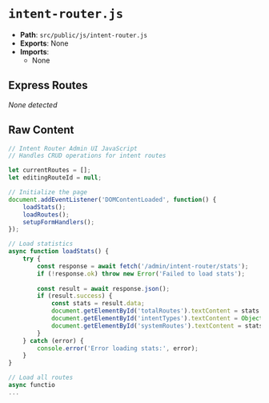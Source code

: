 # `intent-router.js`

- **Path**: `src/public/js/intent-router.js`
- **Exports**: None
- **Imports**:
  - None

## Express Routes
_None detected_

## Raw Content

```js
// Intent Router Admin UI JavaScript
// Handles CRUD operations for intent routes

let currentRoutes = [];
let editingRouteId = null;

// Initialize the page
document.addEventListener('DOMContentLoaded', function() {
    loadStats();
    loadRoutes();
    setupFormHandlers();
});

// Load statistics
async function loadStats() {
    try {
        const response = await fetch('/admin/intent-router/stats');
        if (!response.ok) throw new Error('Failed to load stats');
        
        const result = await response.json();
        if (result.success) {
            const stats = result.data;
            document.getElementById('totalRoutes').textContent = stats.total;
            document.getElementById('intentTypes').textContent = Object.keys(stats.byIntent).length;
            document.getElementById('systemRoutes').textContent = stats.byCreator.system || 0;
        }
    } catch (error) {
        console.error('Error loading stats:', error);
    }
}

// Load all routes
async functio
...
```

